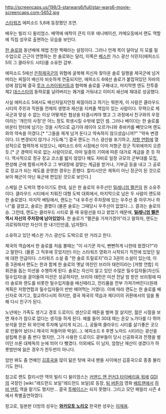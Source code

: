 http://screencaps.us/198/3-starwars6/full/star-wars6-movie-screencaps.com-5652.jpg

[[스타워즈]] 에피소드 5,6에 등장했던 조연.

배우는 빌리 디 윌리엄스. 배역에 애착이 큰지 이후 애니메이션, 카메오등에서 랜도 역할에 직접 성우로 출현하는 모습을 보인다.

[[한 솔로]]와 동년배에 제법 친한 짝패라는 설정이다. 그러나 언제 목이 달아날 지 모를 밀수업으로 근근이 연명하는 한 솔로와는 달리, 이쪽은 [[베스핀]] 가스 광산 식민지(에피소드 5의 그 클라우드 시티)를 소유한 갑부.

에피소드 5에선 [[은하제국]]군의 위협에 굴복해 피신차 찾아온 솔로 일행을 제국군에 넘겨 버리는 찌질이 배신자 비슷하게 연출되지만, 에피소드 6에선 솔로가 붙잡혀있던 자바의 성에 잠입해 결국 [[루크 스카이워커]]등과 협력해 솔로를 구해내고, 마지막엔 엔도 전투중 제2 [[데스스타]]의 동력로를 날려버리는 쾌거를 거둬내고 이미지 쇄신에 제대로 성공했다. 

사실 에피소드 5에서도 배신자일지언정 찌질이라고 하기는 뭐한게, 이 사람은 클라우드 시티의 주민과 직원들 전체의 생명과 재산을 지켜줄 책임이 있는 사람이다. 무력으로 제국군과 맞설 수 없는 이상 어떻게든 협상을 타결시켜야 했고 그 과정에서 친구와의 우정이라는 '개인의 사정'은 어느 정도 희생시킬 수밖에 없던 셈. 그러나 베이더는 한 솔로를 바운티 헌터에 넘기는 것을 시작으로 급기야 레이아 오르가나와 츄바카를 빼앗으며 랜도와의 약속을 어겼다.[* "그들을 제게 남겨 둔다고 약속하지 않으셨습니까?" "약속 변경이다. 더 변경되지 않기나 기도해."] 결국 랜도는 가스 광산을 포기하고, [[저항 연합]]에 열성적으로 협력하게 되었으니, 에피소드 6의 시점에선 이미 저항군 장군 직위에까지 오른 듯.[* 군 경력이 따로 없는 사람이므로, 아마 일종의 기여에 따른 대가로 계급을 준 듯 하다. 역사적으로 정규 장교 코스를 밟지 않았다 해도 자비로 일정 규모의 군부대를 모집, 편성해 군에 합류시켜주고 그 부대장에 걸맞는 계급을 받거나, 기부금 등을 내고 그 공로로 장교가 되는 제도를 운영한 경우는 흔했다. 칼리시안은 제독이 아닌 장군이 된 것으로 보아 해군이 아닌 육군에 편입된 것으로 보인다.]

스케일 큰 도박의 명수이기도 한데, 실은 한 솔로의 우주선인 [[밀레니엄 팰콘]]의 원 소유주이다. 클라우드 시티에서 치뤄진 대형 도박 대회에서, 마지막으로 남은 두 사람이 랜도와 한 솔로였다. 마지막 베팅에서, 랜도는 "내 우주선 주차장에 있는 우주선 중 아무거나 하나"를 걸었고, 솔로는 콜했다 (물론 솔로는 그때당시 우주선이 없었다...). 결과는 솔로의 승. 그런데, 랜도는 클라우드 시티로 올 때 유람선을 타고 왔었기 때문에, '''[[밀레니엄 팰콘]] 역시 자신의 주차장에 남아있었다.''' 한 솔로가 "팰콘을 가져가겠어"라고 말하자, 랜도는 괴로워하지만 자신이 한 내기인만큼, 넘겨줬다. 

소유하고 있던 베스핀 가스 광산도 도박으로 딴 거라고 한다.

제국의 역습에서 한 솔로를 처음 볼때는 "이 사기꾼 자식, 뻔뻔하게 나한테 왔겠다?"라고 말한다. (물론 그 직후에 웃었지만) 이는 스타워즈 영화가 시작되기 직전에 있었던 일에 대한 언급이다. 스타워즈 소설 중 "한 솔로 트릴로지"라고 3권의 소설이 있는데, 이 중 3권에서 랜도는 한과 함께 한 솔로의 옛날 여친인 브리아 태런이라는 [저항 연합] 지휘관을 돕는 미션을 수행하게 된다. 솔로는 자신이 알고 있던 수많은 밀수입자들(자신도 밀수입자)을 끌어들여 미션은 성공하지만, 브리아 태런은 미션 전날 밤 받은 브리핑에 따라 솔로와 랜도를 비롯한 밀수입자들을 배신때리고, 전리품을 전부 가져가버린다(원래 계획은 저항연합과 밀수입자들이 반반 떼어먹는 거였다). 이에 따라 랜도는 한 솔로를 배신자로 여기고, 절교하다시피 하지만, 결국 제국의 역습과 제다이의 귀환에서의 일을 통해 다시 친구가 된다. 

노년에는 가족도 생기고 경호 드로이드 생산으로 떼돈을 벌며 잘 살지만, 젊은 시절을 보면 재수가 참으로 없다는 생각을 하게 된다. 예를 들어 30대 때는 온갖 노가다를 다 뛰어 보석을 얻은 뒤 와인에 투자해 날리게 되고(...), 공들여 클라우드 시티를 살기좋은 곳으로 만들어 놨더니 제국이 쳐들어와 박살(...). 에피소드 6 후엔 노마드 시티라는 광산을 설립해 돈을 좀 번다 했지만, 그가 사용한 드로이드 광부들이 당시 신공화국과 전쟁을 벌이던 쓰론 대제독의 눈에 띄어 다 뺐겼다. 이외에도 이 남자, 엄청난 재산이 생겼다가 하룻밤만에 잃은 경우가 한두번이 아니다.

암만 봐도 좀 연예인 [[김흥국]]을 많이 닮은 탓에 국내 팬들 사이에선 김흥국으로 종종 불리기도 한다.

참고로 랜도 칼리시안 역의 빌리 디 윌리엄스는 [[커맨드 앤 컨커3 타이베리움 워]]에 [[GDI]]의 국장인 [wiki:"레드먼드 보일"레드먼드 보일]로 등장, [[팀 버튼]]의 영화 [[배트맨]]에서 [[하비 덴트]] 역을 맡기도 했지만... 결국 [[투페이스]]는 되지 못했다. 그리고 모던 패밀리 시즌 4에서 특별출연하였다.

참고로, 일본판 더빙의 성우는 '''[[와카모토 노리오]]'''
한국판 성우는 [[이재용]].
